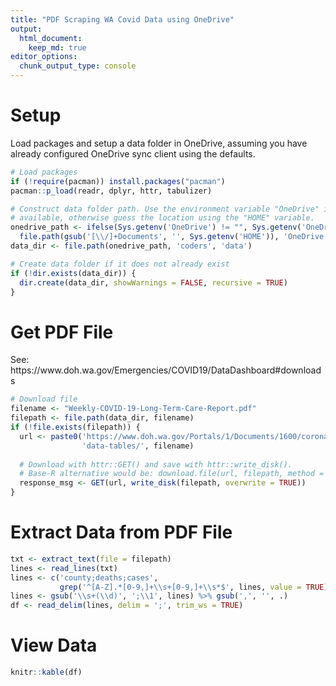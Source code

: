 ```yaml
---
title: "PDF Scraping WA Covid Data using OneDrive"
output: 
  html_document:
    keep_md: true
editor_options: 
  chunk_output_type: console
---
```


# Setup

Load packages and setup a data folder in OneDrive, assuming you have already configured OneDrive sync client using the defaults.

```r
# Load packages
if (!require(pacman)) install.packages("pacman")
pacman::p_load(readr, dplyr, httr, tabulizer)

# Construct data folder path. Use the environment variable "OneDrive" if 
# available, otherwise guess the location using the "HOME" variable.
onedrive_path <- ifelse(Sys.getenv('OneDrive') != "", Sys.getenv('OneDrive'), 
  file.path(gsub('[\\/]+Documents', '', Sys.getenv('HOME')), 'OneDrive'))
data_dir <- file.path(onedrive_path, 'coders', 'data')

# Create data folder if it does not already exist
if (!dir.exists(data_dir)) {
  dir.create(data_dir, showWarnings = FALSE, recursive = TRUE)
}
```

# Get PDF File

See: https://www.doh.wa.gov/Emergencies/COVID19/DataDashboard#downloads

```r
# Download file
filename <- "Weekly-COVID-19-Long-Term-Care-Report.pdf"
filepath <- file.path(data_dir, filename)
if (!file.exists(filepath)) {
  url <- paste0('https://www.doh.wa.gov/Portals/1/Documents/1600/coronavirus/',
                'data-tables/', filename)
  
  # Download with httr::GET() and save with httr::write_disk().
  # Base-R alternative would be: download.file(url, filepath, method = "curl")
  response_msg <- GET(url, write_disk(filepath, overwrite = TRUE))
}
```

# Extract Data from PDF File

```r
txt <- extract_text(file = filepath)
lines <- read_lines(txt)
lines <- c('county;deaths;cases', 
           grep('^[A-Z].*[0-9,]+\\s+[0-9,]+\\s*$', lines, value = TRUE))
lines <- gsub('\\s+(\\d)', ';\\1', lines) %>% gsub(',', '', .)
df <- read_delim(lines, delim = ';', trim_ws = TRUE)
```

# View Data

```r
knitr::kable(df)
```
